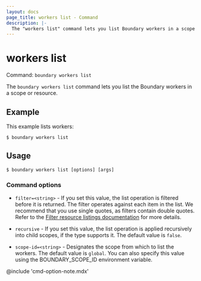 ```yaml
---
layout: docs
page_title: workers list - Command
description: |-
  The "workers list" command lets you list Boundary workers in a scope or resource.
---
```


# workers list

Command: `boundary workers list`

The `boundary workers list` command lets you list the Boundary workers in a scope or resource.

## Example

This example lists workers:

```shell-session
$ boundary workers list
```

## Usage

<CodeBlockConfig hideClipboard>

```shell-session
$ boundary workers list [options] [args]
```

</CodeBlockConfig>

### Command options

- `filter=<string>` - If you set this value, the list operation is filtered before it is returned.
The filter operates against each item in the list.
We recommend that you use single quotes, as filters contain double quotes.
Refer to the [Filter resource listings documentation](/boundary/docs/concepts/filtering/resource-listing) for more details.

- `recursive` - If you set this value, the list operation is applied recursively into child scopes, if the type supports it.
The default value is `false`.

- `scope-id=<string>` - Designates the scope from which to list the workers.
The default value is `global`.
You can also specify this value using the BOUNDARY_SCOPE_ID environment variable.

@include 'cmd-option-note.mdx'